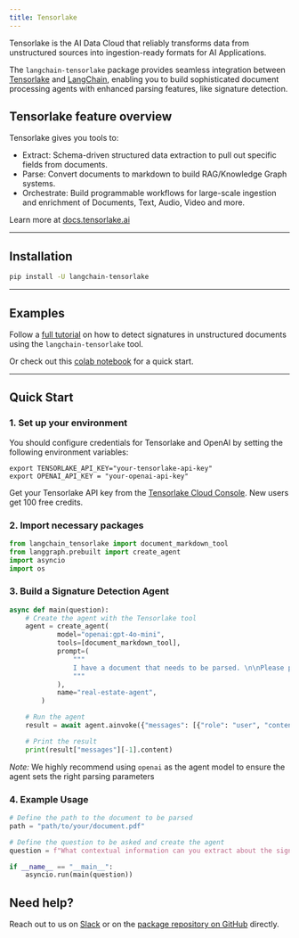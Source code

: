 ```yaml
---
title: Tensorlake
---
```


Tensorlake is the AI Data Cloud that reliably transforms data from unstructured sources into ingestion-ready formats for AI Applications.

The `langchain-tensorlake` package provides seamless integration between [Tensorlake](https://tensorlake.ai) and [LangChain](https://langchain.com),
enabling you to build sophisticated document processing agents with enhanced parsing features, like signature detection.

## Tensorlake feature overview

Tensorlake gives you tools to:
- Extract: Schema-driven structured data extraction to pull out specific fields from documents.
- Parse: Convert documents to markdown to build RAG/Knowledge Graph systems.
- Orchestrate: Build programmable workflows for large-scale ingestion and enrichment of Documents, Text, Audio, Video and more.

Learn more at [docs.tensorlake.ai](https://docs.tensorlake.ai/introduction)

---

## Installation

```bash
pip install -U langchain-tensorlake
```

---

## Examples

Follow a [full tutorial](https://docs.tensorlake.ai/examples/tutorials/real-estate-agent-with-langgraph-cli) on how to detect signatures in unstructured documents using the `langchain-tensorlake` tool.

Or check out this [colab notebook](https://colab.research.google.com/drive/1VRWIPCWYnjcRtQL864Bqm9CJ6g4EpRqs?usp=sharing) for a quick start.

---
## Quick Start

### 1. Set up your environment

You should configure credentials for Tensorlake and OpenAI by setting the following environment variables:
```
export TENSORLAKE_API_KEY="your-tensorlake-api-key"
export OPENAI_API_KEY = "your-openai-api-key"
```

Get your Tensorlake API key from the [Tensorlake Cloud Console](https://cloud.tensorlake.ai/). New users get 100 free credits.

### 2. Import necessary packages

```python
from langchain_tensorlake import document_markdown_tool
from langgraph.prebuilt import create_agent
import asyncio
import os
```

### 3. Build a Signature Detection Agent

```python
async def main(question):
    # Create the agent with the Tensorlake tool
    agent = create_agent(
            model="openai:gpt-4o-mini",
            tools=[document_markdown_tool],
            prompt=(
                """
                I have a document that needs to be parsed. \n\nPlease parse this document and answer the question about it.
                """
            ),
            name="real-estate-agent",
        )

    # Run the agent
    result = await agent.ainvoke({"messages": [{"role": "user", "content": question}]})

    # Print the result
    print(result["messages"][-1].content)
```

*Note:* We highly recommend using `openai` as the agent model to ensure the agent sets the right parsing parameters

### 4. Example Usage

```python
# Define the path to the document to be parsed
path = "path/to/your/document.pdf"

# Define the question to be asked and create the agent
question = f"What contextual information can you extract about the signatures in my document found at {path}?"

if __name__ == "__main__":
    asyncio.run(main(question))
```

## Need help?

Reach out to us on [Slack](https://join.slack.com/t/tensorlakecloud/shared_invite/zt-32fq4nmib-gO0OM5RIar3zLOBm~ZGqKg) or on the
[package repository on GitHub](https://github.com/tensorlakeai/langchain-tensorlake) directly.
